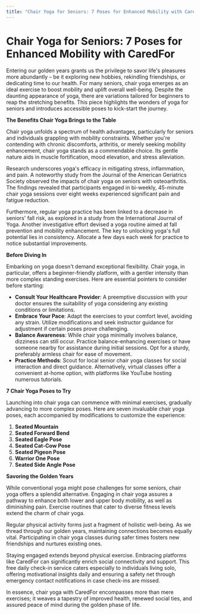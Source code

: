 ```yaml
---
title: "Chair Yoga for Seniors: 7 Poses for Enhanced Mobility with CaredFor"
---
```


# Chair Yoga for Seniors: 7 Poses for Enhanced Mobility with CaredFor

Entering our golden years grants us the privilege to savor life's pleasures more abundantly – be it exploring new hobbies, rekindling friendships, or dedicating time to our health. For many seniors, chair yoga emerges as an ideal exercise to boost mobility and uplift overall well-being. Despite the daunting appearance of yoga, there are variations tailored for beginners to reap the stretching benefits. This piece highlights the wonders of yoga for seniors and introduces accessible poses to kick-start the journey.

**The Benefits Chair Yoga Brings to the Table**

Chair yoga unfolds a spectrum of health advantages, particularly for seniors and individuals grappling with mobility constraints. Whether you're contending with chronic discomforts, arthritis, or merely seeking mobility enhancement, chair yoga stands as a commendable choice. Its gentle nature aids in muscle fortification, mood elevation, and stress alleviation.

Research underscores yoga's efficacy in mitigating stress, inflammation, and pain. A noteworthy study from the Journal of the American Geriatrics Society observed the impacts of chair yoga on seniors with osteoarthritis. The findings revealed that participants engaged in bi-weekly, 45-minute chair yoga sessions over eight weeks experienced significant pain and fatigue reduction.

Furthermore, regular yoga practice has been linked to a decrease in seniors' fall risk, as explored in a study from the International Journal of Yoga. Another investigative effort devised a yoga routine aimed at fall prevention and mobility enhancement. The key to unlocking yoga's full potential lies in consistency. Allocate a few days each week for practice to notice substantial improvements.

**Before Diving In**

Embarking on yoga doesn't demand exceptional flexibility. Chair yoga, in particular, offers a beginner-friendly platform, with a gentler intensity than more complex standing exercises. Here are essential pointers to consider before starting:

- **Consult Your Healthcare Provider**: A preemptive discussion with your doctor ensures the suitability of yoga considering any existing conditions or limitations.
- **Embrace Your Pace**: Adapt the exercises to your comfort level, avoiding any strain. Utilize modifications and seek instructor guidance for adjustment if certain poses prove challenging.
- **Balance Awareness**: While chair yoga minimally involves balance, dizziness can still occur. Practice balance-enhancing exercises or have someone nearby for assistance during initial sessions. Opt for a sturdy, preferably armless chair for ease of movement.
- **Practice Methods**: Scout for local senior chair yoga classes for social interaction and direct guidance. Alternatively, virtual classes offer a convenient at-home option, with platforms like YouTube hosting numerous tutorials.

**7 Chair Yoga Poses to Try**

Launching into chair yoga can commence with minimal exercises, gradually advancing to more complex poses. Here are seven invaluable chair yoga poses, each accompanied by modifications to customize the experience:

1. **Seated Mountain**
2. **Seated Forward Bend**
3. **Seated Eagle Pose**
4. **Seated Cat-Cow Pose**
5. **Seated Pigeon Pose**
6. **Warrior One Pose**
7. **Seated Side Angle Pose**

**Savoring the Golden Years**

While conventional yoga might pose challenges for some seniors, chair yoga offers a splendid alternative. Engaging in chair yoga assures a pathway to enhance both lower and upper body mobility, as well as diminishing pain. Exercise routines that cater to diverse fitness levels extend the charm of chair yoga.

Regular physical activity forms just a fragment of holistic well-being. As we thread through our golden years, maintaining connections becomes equally vital. Participating in chair yoga classes during safer times fosters new friendships and nurtures existing ones.

Staying engaged extends beyond physical exercise. Embracing platforms like CaredFor can significantly enrich social connectivity and support. This free daily check-in service caters especially to individuals living solo, offering motivational insights daily and ensuring a safety net through emergency contact notifications in case check-ins are missed.

In essence, chair yoga with CaredFor encompasses more than mere exercises; it weaves a tapestry of improved health, renewed social ties, and assured peace of mind during the golden phase of life.
